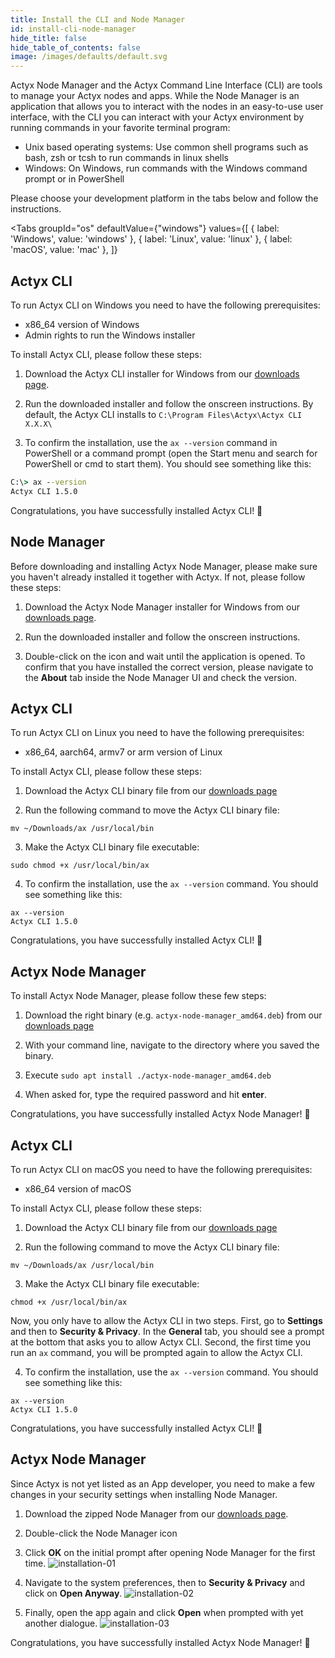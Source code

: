 ```yaml
---
title: Install the CLI and Node Manager
id: install-cli-node-manager
hide_title: false
hide_table_of_contents: false
image: /images/defaults/default.svg
---
```


Actyx Node Manager and the Actyx Command Line Interface (CLI) are tools to manage your Actyx nodes and apps.
While the Node Manager is an application that allows you to interact with the nodes in an easy-to-use user interface,
with the CLI you can interact with your Actyx environment by running commands in your favorite terminal program:

- Unix based operating systems: Use common shell programs such as bash, zsh or tcsh to run commands in linux shells
- Windows: On Windows, run commands with the Windows command prompt or in PowerShell

Please choose your development platform in the tabs below and follow the instructions.


<Tabs
  groupId="os"
  defaultValue={"windows"}
  values={[
    { label: 'Windows', value: 'windows' },
    { label: 'Linux', value: 'linux' },
    { label: 'macOS', value: 'mac' },
  ]}
>
<TabItem value="windows">


## Actyx CLI

To run Actyx CLI on Windows you need to have the following prerequisites:

- x86_64 version of Windows
- Admin rights to run the Windows installer

To install Actyx CLI, please follow these steps:

1. Download the Actyx CLI installer for Windows from our [downloads page](https://downloads.actyx.com/).

2. Run the downloaded installer and follow the onscreen instructions. By default, the Actyx CLI installs to `C:\Program Files\Actyx\Actyx CLI X.X.X\`

3. To confirm the installation, use the `ax --version` command in PowerShell or a command prompt (open the Start menu and search for PowerShell or cmd to start them). You should see something like this:

```cmd
C:\> ax --version
Actyx CLI 1.5.0
```

Congratulations, you have successfully installed Actyx CLI! 🎉

## Node Manager

Before downloading and installing Actyx Node Manager, please make sure you haven't already installed it together with Actyx.
If not, please follow these steps:

1. Download the Actyx Node Manager installer for Windows from our [downloads page](https://downloads.actyx.com/).

2. Run the downloaded installer and follow the onscreen instructions.

3. Double-click on the icon and wait until the application is opened. To confirm that you have installed the correct version, please navigate to the **About** tab inside the Node Manager UI and check the version.

</TabItem>
<TabItem value="linux">


<h2>Actyx CLI</h2>

To run Actyx CLI on Linux you need to have the following prerequisites:

- x86_64, aarch64, armv7 or arm version of Linux

To install Actyx CLI, please follow these steps:

1. Download the Actyx CLI binary file from our [downloads page](https://downloads.actyx.com/)

2. Run the following command to move the Actyx CLI binary file:

<!-- prettier-ignore -->
  ```text
  mv ~/Downloads/ax /usr/local/bin
  ```

3. Make the Actyx CLI binary file executable:

<!-- prettier-ignore -->
  ```text
  sudo chmod +x /usr/local/bin/ax
  ```

4. To confirm the installation, use the `ax --version` command. You should see something like this:

<!-- prettier-ignore -->
```text
ax --version
Actyx CLI 1.5.0
```

Congratulations, you have successfully installed Actyx CLI! 🎉

<h2>Actyx Node Manager</h2>

To install Actyx Node Manager, please follow these few steps:

1. Download the right binary (e.g. `actyx-node-manager_amd64.deb`) from our [downloads page](https://downloads.actyx.com/)

2. With your command line, navigate to the directory where you saved the binary.

3. Execute `sudo apt install ./actyx-node-manager_amd64.deb`

4. When asked for, type the required password and hit **enter**.

Congratulations, you have successfully installed Actyx Node Manager! 🎉

</TabItem>
<TabItem value="mac">


<h2>Actyx CLI</h2>

To run Actyx CLI on macOS you need to have the following prerequisites:

- x86_64 version of macOS

To install Actyx CLI, please follow these steps:

1. Download the Actyx CLI binary file from our [downloads page](https://downloads.actyx.com/)

2. Run the following command to move the Actyx CLI binary file:

<!-- prettier-ignore -->
  ```text
  mv ~/Downloads/ax /usr/local/bin
  ```

3. Make the Actyx CLI binary file executable:

<!-- prettier-ignore -->
  ```text
  chmod +x /usr/local/bin/ax
  ```

Now, you only have to allow the Actyx CLI in two steps.
First, go to **Settings** and then to **Security &amp; Privacy**.
In the **General** tab, you should see a prompt at the bottom that asks you to allow Actyx CLI.
Second, the first time you run an `ax` command, you will be prompted again to allow the Actyx CLI.

4. To confirm the installation, use the `ax --version` command. You should see something like this:

<!-- prettier-ignore -->
  ```text
  ax --version
  Actyx CLI 1.5.0
  ```

Congratulations, you have successfully installed Actyx CLI! 🎉

<h2>Actyx Node Manager</h2>

Since Actyx is not yet listed as an App developer, you need to make a few changes in your security settings when installing Node Manager.

1. Download the zipped Node Manager from our [downloads page](https://downloads.actyx.com/).

2. Double-click the Node Manager icon

3. Click **OK** on the initial prompt after opening Node Manager for the first time.
   ![installation-01](../../../images/how-to/local-development/installation-01.png)

4. Navigate to the system preferences, then to **Security &amp; Privacy** and click on **Open Anyway**.
   ![installation-02](../../../images/how-to/local-development/installation-02.png)

5. Finally, open the app again and click **Open** when prompted with yet another dialogue.
   ![installation-03](../../../images/how-to/local-development/installation-03.png)

Congratulations, you have successfully installed Actyx Node Manager! 🎉

</TabItem>
</Tabs>
